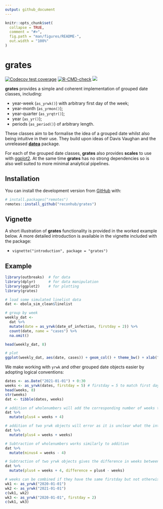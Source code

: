 ```yaml
---
output: github_document
---
```


<!-- README.md is generated from README.Rmd. Please edit that file -->

```r
knitr::opts_chunk$set(
  collapse = TRUE,
  comment = "#>",
  fig.path = "man/figures/README-",
  out.width = "100%"
)
```

# grates

<!-- badges: start -->
[![Codecov test coverage](https://codecov.io/gh/reconverse/grates/branch/main/graph/badge.svg)](https://codecov.io/gh/reconverse/grates?branch=main)
[![R-CMD-check](https://github.com/reconverse/grates/workflows/R-CMD-check/badge.svg)](https://github.com/reconverse/grates/actions)
[![](https://raw.githubusercontent.com/reconverse/reconverse.github.io/master/images/badge-maturing.svg)](https://www.reconverse.org/lifecycle.html#maturing)
<!-- badges: end -->

**grates** provides a simple and coherent implementation of grouped date classes,
including:

* year-week (`as_yrwk()`) with arbitrary first day of the week;
* year-month (`as_yrmon()`);
* year-quarter (`as_yrqtr()`);
* year (`as_yr()`);
* periods (`as_period()`) of arbitrary length.

These classes aim to be formalise the idea of a grouped date whilst also being
intuitive in their use. They build upon ideas of Davis Vaughan and the
unreleased [**datea**](https://github.com/DavisVaughan/datea/) package.

For each of the grouped date classes, **grates** also provides **scales** to use
with [ggplot2](https://cran.r-project.org/package=ggplot2). At the same time
**grates** has no strong dependencies so is also well suited to more minimal
analytical pipelines.


## Installation

You can install the development version from [GitHub](https://github.com/) with:

``` r
# install.packages("remotes")
remotes::install_github("reconhub/grates")
```


## Vignette

A short illustration of **grates** functionality is provided in the worked
example below. A more detailed introduction is available in the vignette
included with the package:

* `vignette("introduction", package = "grates")`

## Example
```r
library(outbreaks)  # for data
library(dplyr)      # for data manipulation
library(ggplot2)    # for plotting
library(grates) 

# load some simulated linelist data
dat <- ebola_sim_clean$linelist

# group by week
weekly_dat <- 
  dat %>%
  mutate(date = as_yrwk(date_of_infection, firstday = 2)) %>% 
  count(date, name = "cases") %>% 
  na.omit()

head(weekly_dat, 8)

# plot
ggplot(weekly_dat, aes(date, cases)) + geom_col() + theme_bw() + xlab("")
```

We make working with `yrwk` and other grouped date objects easier by adopting
logical conventions:

```r
dates <- as.Date("2021-01-01") + 0:30
weeks <- as_yrwk(dates, firstday = 5) # firstday = 5 to match first day of year
head(weeks, 8)
str(weeks)
dat <- tibble(dates, weeks)

# addition of wholenumbers will add the corresponding number of weeks to the object
dat %>% 
  mutate(plus4 = weeks + 4)

# addition of two yrwk objects will error as it is unclear what the intention is
dat %>% 
  mutate(plus4 = weeks + weeks)

# Subtraction of wholenumbers works similarly to addition
dat %>% 
  mutate(minus4 = weeks - 4)

# Subtraction of two yrwk objects gives the difference in weeks between them
dat %>% 
  mutate(plus4 = weeks + 4, difference = plus4 - weeks)

# weeks can be combined if they have the same firstday but not otherwise
wk1 <- as_yrwk("2020-01-01")
wk2 <- as_yrwk("2021-01-01")
c(wk1, wk2)
wk3 <- as_yrwk("2020-01-01", firstday = 2)
c(wk1, wk3)
```
